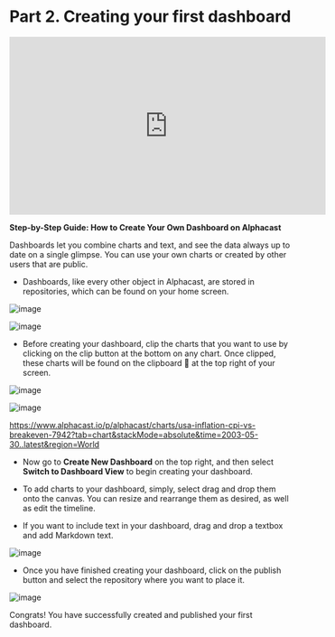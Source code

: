 # Part 2. Creating your first dashboard

<iframe width="560" height="315" src="https://www.youtube.com/embed/M0brrR_9BZ4" title="Part 2. Creating your first dashboard" frameborder="0" allow="accelerometer; autoplay; clipboard-write; encrypted-media; gyroscope; picture-in-picture; web-share" allowfullscreen></iframe>

**Step-by-Step Guide: How to Create Your Own Dashboard on Alphacast**

Dashboards let you combine charts and text, and see the data always up to date on a single glimpse. You can use your own charts or created by other users that are public.

- Dashboards, like every other object in Alphacast, are stored in repositories, which can be found on your home screen.

![image](https://user-images.githubusercontent.com/25038044/219871896-e804d483-0b67-4884-b6b4-06916bd7b917.png)

![image](https://user-images.githubusercontent.com/94381642/221030905-50ec0a07-5691-4602-8975-c21216d84971.png)


- Before creating your dashboard, clip the charts that you want to use by clicking on the clip button at the bottom on any chart. Once clipped, these charts will be found on the clipboard :paperclip: at the top right of your screen.

![image](https://user-images.githubusercontent.com/25038044/219875838-1014f969-465c-417f-a619-1cb1c9bf08d9.png)

![image](https://user-images.githubusercontent.com/94381642/221030142-32baf02b-f61a-4eba-8248-a4b3436d1e80.png)

https://www.alphacast.io/p/alphacast/charts/usa-inflation-cpi-vs-breakeven-7942?tab=chart&stackMode=absolute&time=2003-05-30..latest&region=World

- Now go to **Create New Dashboard** on the top right, and then select **Switch to Dashboard View** to begin creating your dashboard. 

- To add charts to your dashboard, simply, select drag and drop them onto the canvas. You can resize and rearrange them as desired, as well as edit the timeline.

- If you want to include text in your dashboard, drag and drop a textbox and add Markdown text.

![image](https://user-images.githubusercontent.com/25038044/219875903-a632e3f7-92c0-474f-bcbc-48fa22170ed4.png)

- Once you have finished creating your dashboard, click on the publish button and select the repository where you want to place it.

![image](https://user-images.githubusercontent.com/25038044/219876015-d70b0323-03f6-45ad-b937-bc89401e1cdd.png)


Congrats! You have successfully created and published your first dashboard.

